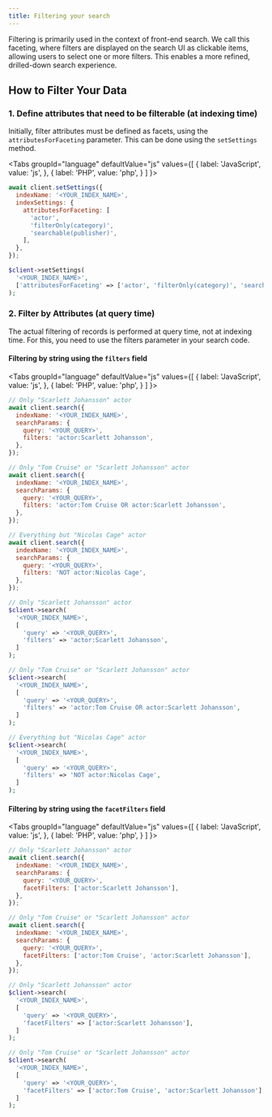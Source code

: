 ```yaml
---
title: Filtering your search
---
```



Filtering is primarily used in the context of front-end search. We call this faceting, where filters are displayed on the search UI as clickable items, allowing users to select one or more filters. This enables a more refined, drilled-down search experience.

## How to Filter Your Data

### 1. Define attributes that need to be filterable (at indexing time)

Initially, filter attributes must be defined as facets, using the `attributesForFaceting` parameter. This can be done using the `setSettings` method.

<Tabs
  groupId="language"
  defaultValue="js"
  values={[
    { label: 'JavaScript', value: 'js', },
    { label: 'PHP', value: 'php', }
  ]
}>
<TabItem value="js">

```js
await client.setSettings({
  indexName: '<YOUR_INDEX_NAME>',
  indexSettings: {
    attributesForFaceting: [
      'actor',
      'filterOnly(category)',
      'searchable(publisher)',
    ],
  },
});
```

</TabItem>
<TabItem value="php">

```php
$client->setSettings(
  '<YOUR_INDEX_NAME>',
  ['attributesForFaceting' => ['actor', 'filterOnly(category)', 'searchable(publisher)']]
);
```
</TabItem>
</Tabs>

### 2. Filter by Attributes (at query time)

The actual filtering of records is performed at query time, not at indexing time. For this, you need to use the filters parameter in your search code.

#### Filtering by string using the `filters` field

<Tabs
  groupId="language"
  defaultValue="js"
  values={[
    { label: 'JavaScript', value: 'js', },
    { label: 'PHP', value: 'php', }
  ]
}>
<TabItem value="js">

```js
// Only "Scarlett Johansson" actor
await client.search({
  indexName: '<YOUR_INDEX_NAME>',
  searchParams: {
    query: '<YOUR_QUERY>',
    filters: 'actor:Scarlett Johansson',
  },
});

// Only "Tom Cruise" or "Scarlett Johansson" actor
await client.search({
  indexName: '<YOUR_INDEX_NAME>',
  searchParams: {
    query: '<YOUR_QUERY>',
    filters: 'actor:Tom Cruise OR actor:Scarlett Johansson',
  },
});

// Everything but "Nicolas Cage" actor
await client.search({
  indexName: '<YOUR_INDEX_NAME>',
  searchParams: {
    query: '<YOUR_QUERY>',
    filters: 'NOT actor:Nicolas Cage',
  },
});
```

</TabItem>
<TabItem value="php">

```php
// Only "Scarlett Johansson" actor
$client->search(
  '<YOUR_INDEX_NAME>',
  [
    'query' => '<YOUR_QUERY>',
    'filters' => 'actor:Scarlett Johansson',
  ]
);

// Only "Tom Cruise" or "Scarlett Johansson" actor
$client->search(
  '<YOUR_INDEX_NAME>',
  [
    'query' => '<YOUR_QUERY>',
    'filters' => 'actor:Tom Cruise OR actor:Scarlett Johansson',
  ]
);

// Everything but "Nicolas Cage" actor
$client->search(
  '<YOUR_INDEX_NAME>',
  [
    'query' => '<YOUR_QUERY>',
    'filters' => 'NOT actor:Nicolas Cage',
  ]
);

```
</TabItem>
</Tabs>

#### Filtering by string using the `facetFilters` field

<Tabs
  groupId="language"
  defaultValue="js"
  values={[
    { label: 'JavaScript', value: 'js', },
    { label: 'PHP', value: 'php', }
  ]
}>
<TabItem value="js">

```js
// Only "Scarlett Johansson" actor
await client.search({
  indexName: '<YOUR_INDEX_NAME>',
  searchParams: {
    query: '<YOUR_QUERY>',
    facetFilters: ['actor:Scarlett Johansson'],
  },
});

// Only "Tom Cruise" or "Scarlett Johansson" actor
await client.search({
  indexName: '<YOUR_INDEX_NAME>',
  searchParams: {
    query: '<YOUR_QUERY>',
    facetFilters: ['actor:Tom Cruise', 'actor:Scarlett Johansson'],
  },
});
```

</TabItem>
<TabItem value="php">

```php
// Only "Scarlett Johansson" actor
$client->search(
  '<YOUR_INDEX_NAME>',
  [
    'query' => '<YOUR_QUERY>',
    'facetFilters' => ['actor:Scarlett Johansson'],
  ]
);

// Only "Tom Cruise" or "Scarlett Johansson" actor
$client->search(
  '<YOUR_INDEX_NAME>',
  [
    'query' => '<YOUR_QUERY>',
    'facetFilters' => ['actor:Tom Cruise', 'actor:Scarlett Johansson'],
  ]
);
```
</TabItem>
</Tabs>
